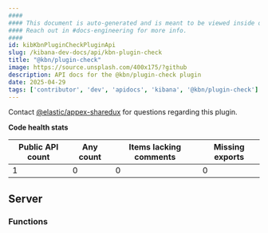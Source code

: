 ```yaml
---
####
#### This document is auto-generated and is meant to be viewed inside our experimental, new docs system.
#### Reach out in #docs-engineering for more info.
####
id: kibKbnPluginCheckPluginApi
slug: /kibana-dev-docs/api/kbn-plugin-check
title: "@kbn/plugin-check"
image: https://source.unsplash.com/400x175/?github
description: API docs for the @kbn/plugin-check plugin
date: 2025-04-29
tags: ['contributor', 'dev', 'apidocs', 'kibana', '@kbn/plugin-check']
---
```




Contact [@elastic/appex-sharedux](https://github.com/orgs/elastic/teams/appex-sharedux) for questions regarding this plugin.

**Code health stats**

| Public API count  | Any count | Items lacking comments | Missing exports |
|-------------------|-----------|------------------------|-----------------|
| 1 | 0 | 0 | 0 |

## Server

### Functions
<DocDefinitionList data={kbnPluginCheckObj.server.functions}/>

